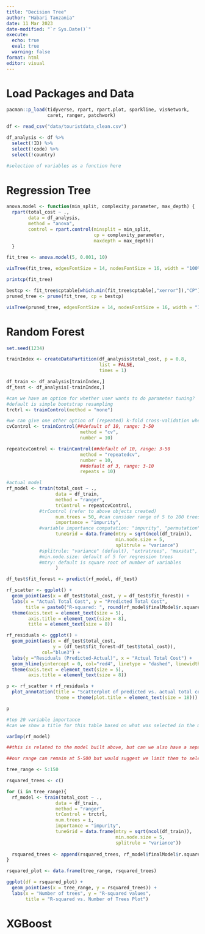 ```yaml
---
title: "Decision Tree"
author: "Habari Tanzania"
date: 11 Mar 2023
date-modified: "`r Sys.Date()`"
execute: 
  echo: true
  eval: true
  warning: false
format: html
editor: visual
---
```


# Load Packages and Data

```r
pacman::p_load(tidyverse, rpart, rpart.plot, sparkline, visNetwork, 
               caret, ranger, patchwork)
```

```r
df <- read_csv("data/touristdata_clean.csv")

df_analysis <- df %>% 
  select(!ID) %>% 
  select(!code) %>% 
  select(!country)

#selection of variables as a function here
```

# Regression Tree

```r
anova.model <- function(min_split, complexity_parameter, max_depth) {
  rpart(total_cost ~ ., 
        data = df_analysis, 
        method = "anova", 
        control = rpart.control(minsplit = min_split, 
                                cp = complexity_parameter, 
                                maxdepth = max_depth))
  }

fit_tree <- anova.model(5, 0.001, 10)
```

```r
visTree(fit_tree, edgesFontSize = 14, nodesFontSize = 16, width = "100%")

```

```r
printcp(fit_tree)
```

```r
bestcp <- fit_tree$cptable[which.min(fit_tree$cptable[,"xerror"]),"CP"]
pruned_tree <- prune(fit_tree, cp = bestcp)

visTree(pruned_tree, edgesFontSize = 14, nodesFontSize = 16, width = "100%")
```

# Random Forest

```r
set.seed(1234)

trainIndex <- createDataPartition(df_analysis$total_cost, p = 0.8, 
                                  list = FALSE, 
                                  times = 1)

df_train <- df_analysis[trainIndex,]
df_test <- df_analysis[-trainIndex,]
```

```r
#can we have an option for whether user wants to do parameter tuning?
#default is simple bootstrap resampling
trctrl <- trainControl(method = "none")

#we can give one other option of (repeated) k-fold cross-validation where they can decide on the k and number of repeats
cvControl <- trainControl(##default of 10, range: 3-50
                           method = "cv",
                           number = 10)

repeatcvControl <- trainControl(##default of 10, range: 3-50
                           method = "repeatedcv",
                           number = 10,
                           ##default of 3, range: 3-10
                           repeats = 10)

#actual model
rf_model <- train(total_cost ~ ., 
                  data = df_train,
                  method = "ranger", 
                  trControl = repeatcvControl, 
            #trControl (refer to above objects created)
                  num.trees = 50, #can consider range of 5 to 200 trees
                  importance = "impurity", 
            #variable importance computation: "impurity", "permutation"
                  tuneGrid = data.frame(mtry = sqrt(ncol(df_train)),
                                        min.node.size = 5,
                                        splitrule = "variance") 
            #splitrule: "variance" (default), "extratrees", "maxstat", "beta"
            #min.node.size: default of 5 for regression trees
            #mtry: default is square root of number of variables
                  ) 
```

```r
df_test$fit_forest <- predict(rf_model, df_test)
```

```r

rf_scatter <- ggplot() + 
  geom_point(aes(x = df_test$total_cost, y = df_test$fit_forest)) +
  labs(x = "Actual Total Cost", y = "Predicted Total Cost",
       title = paste0("R-squared: ", round(rf_model$finalModel$r.squared, digits=2))) + 
  theme(axis.text = element_text(size = 5),
        axis.title = element_text(size = 8),
        title = element_text(size = 8))

rf_residuals <- ggplot() + 
  geom_point(aes(x = df_test$total_cost, 
                 y = (df_test$fit_forest-df_test$total_cost)),
             col="blue3") +
  labs(y ="Residuals (Predicted-Actual)", x = "Actual Total Cost") + 
  geom_hline(yintercept = 0, col="red4", linetype = "dashed", linewidth = 0.5) + 
  theme(axis.text = element_text(size = 5),
        axis.title = element_text(size = 8))

p <- rf_scatter + rf_residuals + 
  plot_annotation(title = "Scatterplot of predicted vs. actual total cost", 
                  theme = theme(plot.title = element_text(size = 18)))

p
```

```r
#top 20 variable importance
#can we show a title for this table based on what was selected in the model i.e. impurity vs permutation

varImp(rf_model)
```

```r
##this is related to the model built above, but can we also have a separate tab where model takes in the other parameters set above, but here we allow for a range of the number of trees. This will allow us to plot the R-squared value vs the number of trees. 

##our range can remain at 5-500 but would suggest we limit them to select no more than 100 numbers at one go e.g. 5-105 otherwise it will take very long to run depending on which trControl we choose to use

tree_range <- 5:150

rsquared_trees <- c()

for (i in tree_range){
  rf_model <- train(total_cost ~ ., 
                  data = df_train,
                  method = "ranger", 
                  trControl = trctrl, 
                  num.trees = i,
                  importance = "impurity", 
                  tuneGrid = data.frame(mtry = sqrt(ncol(df_train)),
                                        min.node.size = 5,
                                        splitrule = "variance"))
  
  rsquared_trees <- append(rsquared_trees, rf_model$finalModel$r.squared)
}

rsquared_plot <- data.frame(tree_range, rsquared_trees)

ggplot(df = rsquared_plot) + 
  geom_point(aes(x = tree_range, y = rsquared_trees)) + 
  labs(x = "Number of trees", y = "R-squared values", 
       title = "R-squared vs. Number of Trees Plot")
```

# XGBoost

```r

```
